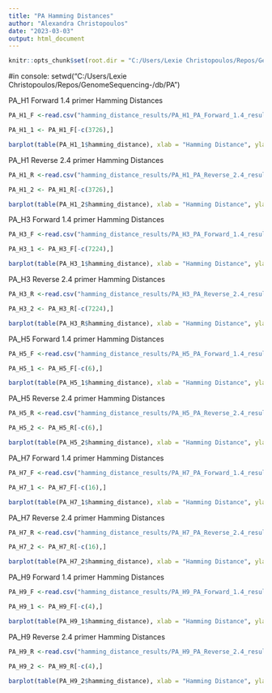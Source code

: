 ```yaml
---
title: "PA Hamming Distances"
author: "Alexandra Christopoulos"
date: "2023-03-03"
output: html_document
---
```


```r
knitr::opts_chunk$set(root.dir = "C:/Users/Lexie Christopoulos/Repos/GenomeSequencing-/db/", echo = TRUE)
```

#in console: setwd("C:/Users/Lexie Christopoulos/Repos/GenomeSequencing-/db/PA")

PA_H1 Forward 1.4 primer Hamming Distances 
```r
PA_H1_F <-read.csv("hamming_distance_results/PA_H1_PA_Forward_1.4_results.csv")

PA_H1_1 <- PA_H1_F[-c(3726),]

barplot(table(PA_H1_1$hamming_distance), xlab = "Hamming Distance", ylab = "Number of Sequences", ylim = c(0,3500))
```

PA_H1 Reverse 2.4 primer Hamming Distances 
```r
PA_H1_R <-read.csv("hamming_distance_results/PA_H1_PA_Reverse_2.4_results.csv")

PA_H1_2 <- PA_H1_R[-c(3726),]

barplot(table(PA_H1_2$hamming_distance), xlab = "Hamming Distance", ylab = "Number of Sequences", ylim = c(0,2500))
```

PA_H3 Forward 1.4 primer Hamming Distances
```r
PA_H3_F <-read.csv("hamming_distance_results/PA_H3_PA_Forward_1.4_results.csv")

PA_H3_1 <- PA_H3_F[-c(7224),]

barplot(table(PA_H3_1$hamming_distance), xlab = "Hamming Distance", ylab = "Number of Sequences", ylim = c(0,7500))

```

PA_H3 Reverse 2.4 primer Hamming Distances 
```r
PA_H3_R <-read.csv("hamming_distance_results/PA_H3_PA_Reverse_2.4_results.csv")

PA_H3_2 <- PA_H3_R[-c(7224),]

barplot(table(PA_H3_R$hamming_distance), xlab = "Hamming Distance", ylab = "Number of Sequences", ylim = c(0,7500))

```

PA_H5 Forward 1.4 primer Hamming Distances 
```r
PA_H5_F <-read.csv("hamming_distance_results/PA_H5_PA_Forward_1.4_results.csv")

PA_H5_1 <- PA_H5_F[-c(6),]

barplot(table(PA_H5_1$hamming_distance), xlab = "Hamming Distance", ylab = "Number of Sequences", ylim = c(0,5))
```

PA_H5 Reverse 2.4 primer Hamming Distances 
```r
PA_H5_R <-read.csv("hamming_distance_results/PA_H5_PA_Reverse_2.4_results.csv")

PA_H5_2 <- PA_H5_R[-c(6),]

barplot(table(PA_H5_2$hamming_distance), xlab = "Hamming Distance", ylab = "Number of Sequences", ylim = c(0,5))
```

PA_H7 Forward 1.4 primer Hamming Distances 
```r
PA_H7_F <-read.csv("hamming_distance_results/PA_H7_PA_Forward_1.4_results.csv")

PA_H7_1 <- PA_H7_F[-c(16),]

barplot(table(PA_H7_1$hamming_distance), xlab = "Hamming Distance", ylab = "Number of Sequences", ylim = c(0,10))
```

PA_H7 Reverse 2.4 primer Hamming Distances 
```r
PA_H7_R <-read.csv("hamming_distance_results/PA_H7_PA_Reverse_2.4_results.csv")

PA_H7_2 <- PA_H7_R[-c(16),]

barplot(table(PA_H7_2$hamming_distance), xlab = "Hamming Distance", ylab = "Number of Sequences", ylim = c(0,10))
```

PA_H9 Forward 1.4 primer Hamming Distances 
```r
PA_H9_F <-read.csv("hamming_distance_results/PA_H9_PA_Forward_1.4_results.csv")

PA_H9_1 <- PA_H9_F[-c(4),]

barplot(table(PA_H9_1$hamming_distance), xlab = "Hamming Distance", ylab = "Number of Sequences", ylim = c(0,5))
```

PA_H9 Reverse 2.4 primer Hamming Distances 
```r
PA_H9_R <-read.csv("hamming_distance_results/PA_H9_PA_Reverse_2.4_results.csv")

PA_H9_2 <- PA_H9_R[-c(4),]

barplot(table(PA_H9_2$hamming_distance), xlab = "Hamming Distance", ylab = "Number of Sequences", ylim = c(0,5))

```

